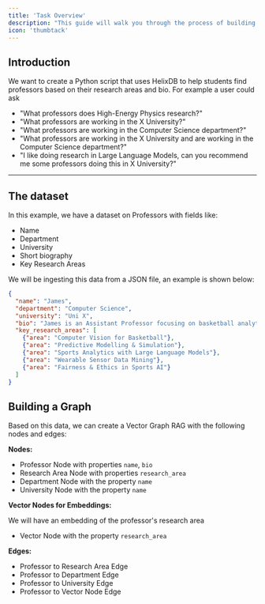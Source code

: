 ```yaml
---
title: 'Task Overview'
description: "This guide will walk you through the process of building a Graph-Vector RAG in Python to recommend professors based on their research areas."
icon: 'thumbtack'
---
```


## Introduction

We want to create a Python script that uses HelixDB to help students find professors based on their research areas and bio. For example a user could ask 
- "What professors does High-Energy Physics research?"
- "What professors are working in the X University?"
- "What professors are working in the Computer Science department?"
- "What professors are working in the X University and are working in the Computer Science department?"
- "I like doing research in Large Language Models, can you recommend me some professors doing this in X University?"


---

## The dataset

In this example, we have a dataset on Professors with fields like:
- Name
- Department
- University
- Short biography
- Key Research Areas

We will be ingesting this data from a JSON file, an example is shown below:

```json
{
  "name": "James",
  "department": "Computer Science",
  "university": "Uni X",
  "bio": "James is an Assistant Professor focusing on basketball analytics, computer vision, and machine learning. Projects include ShotNet and DunkGPT.",
  "key_research_areas": [
    {"area": "Computer Vision for Basketball"},
    {"area": "Predictive Modelling & Simulation"},
    {"area": "Sports Analytics with Large Language Models"},
    {"area": "Wearable Sensor Data Mining"},
    {"area": "Fairness & Ethics in Sports AI"}
  ]
}
```

## Building a Graph

Based on this data, we can create a Vector Graph RAG with the following nodes and edges:

**Nodes:**

- Professor Node with properties `name`, `bio`
- Research Area Node with properties `research_area`
- Department Node with the property `name`
- University Node with the property `name`

**Vector Nodes for Embeddings:**

We will have an embedding of the professor's research area

- Vector Node with the property `research_area`

**Edges:**

- Professor to Research Area Edge
- Professor to Department Edge
- Professor to University Edge
- Professor to Vector Node Edge
